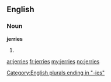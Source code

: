==English==

===Noun===
'''jerries'''

# {{plural of|[[jerry]]}}

[[Category:English plurals ending in "-ies"]]

[[ar:jerries]]
[[fr:jerries]]
[[my:jerries]]
[[no:jerries]]